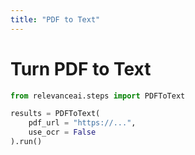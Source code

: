 ```yaml
---
title: "PDF to Text"
---
```


# Turn PDF to Text

```python Python
from relevanceai.steps import PDFToText

results = PDFToText(
    pdf_url = "https://...",
    use_ocr = False
).run()
```